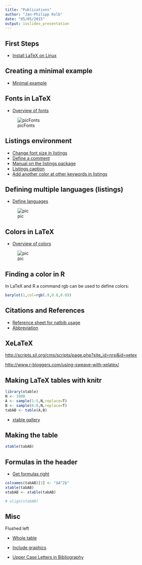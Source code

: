 ```yaml
---
title: "Publications"
author: "Jan-Philipp Kolb"
date: "05/05/2015"
output: ioslides_presentation
---
```


## First Steps

- [Install LaTeX on Linux](http://milq.github.io/install-latex-ubuntu-debian/)

## Creating a minimal example

- [Minimal example](ftp://ftp.dante.de/tex-archive/info/dickimaw/dickimaw-minexample.pdf)


## Fonts in LaTeX

- [Overview of fonts](http://www.math.tu-dresden.de/~rudl/latex/fonts.pdf)


![picFonts](http://homepage3.nifty.com/tsato/xfig/html/images/text-font-panel.gif)

## Listings environment

- [Change font size in listings](http://tex.stackexchange.com/questions/180222/how-to-change-font-size-for-specific-lstlisting)
- [Define a comment](http://tex.stackexchange.com/questions/89574/language-option-supported-in-listings)
- [Manual on the listings package](http://texdoc.net/texmf-dist/doc/latex/listings/listings.pdf)
- [Listings caption](http://tex.stackexchange.com/questions/54819/listings-caption)
- [Add another color at other keywords in listings](http://tex.stackexchange.com/questions/73174/add-another-color-at-other-keywords-in-listings)


## Defining multiple languages (listings)

- [Define languages](http://tex.stackexchange.com/questions/45711/defining-lstset-parameters-for-multiple-languages)

![pic](http://i.stack.imgur.com/bX7s6.png)

## Colors in LaTeX

- [Overview of colors](https://en.wikibooks.org/wiki/LaTeX/Colors)

![pic](http://i.stack.imgur.com/Aaxb9.png)

## Finding a color in R

In LaTeX and R a command rgb can be used to define colors:

```r
barplot(1,col=rgb(.9,0.8,0.6))
```


## Citations and References
- [Reference sheet for natbib usage](http://merkel.zoneo.net/Latex/natbib.php)
- [Abbreviation](http://www.mrunix.de/forums/showthread.php?67873-Abk%FCrzung-bei-BibTex)

## XeLaTeX

<http://scripts.sil.org/cms/scripts/page.php?site_id=nrsi&id=xetex>

<http://www.r-bloggers.com/using-sweave-with-xelatex/>


## Making LaTeX tables with knitr

```r
library(xtable)
N <- 1000
A <- sample(1:5,N,replace=T)
B <- sample(6:8,N,replace=T)
tabAB <- table(A,B)
```

- [xtable gallery](https://cran.r-project.org/web/packages/xtable/vignettes/xtableGallery.pdf)


## Making the table

```r
xtable(tabAB)
```

## Formulas in the header

- [Get formulas right](http://stackoverflow.com/questions/14877305/using-xtable-with-r-and-latex-math-mode-in-column-names)

```r
colnames(tabAB)[3] <- "$A^2$"
xtable(tabAB)
xtabAB <- xtable(tabAB)
```

```r
# align(xtabAB)
```



## Misc

Flushed left

- [Whole table](http://stackoverflow.com/questions/12470306/xtable-left-just)


- [Include graphics](http://www.golatex.de/wiki/%5Cincludegraphics)

- [Upper Case Letters in Bibliography](http://texwelt.de/wissen/fragen/6335/wie-verhindere-ich-dass-bibtex-meine-titel-in-kleinbuchstaben-schreibt)
